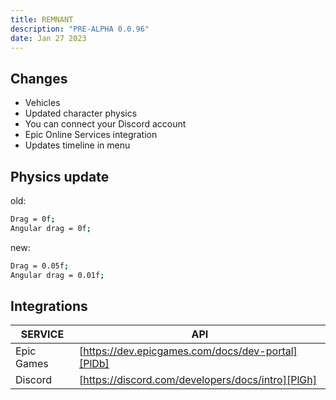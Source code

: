 ```yaml
---
title: REMNANT
description: "PRE-ALPHA 0.0.96"
date: Jan 27 2023
---
```


## Changes
- Vehicles
- Updated character physics
- You can connect your Discord account
- Epic Online Services integration
- Updates timeline in menu

## Physics update
old:
```sh
Drag = 0f;
Angular drag = 0f;
```

new:
```sh
Drag = 0.05f;
Angular drag = 0.01f;
```

## Integrations

| SERVICE | API |
| ------ | ------ |
| Epic Games | [https://dev.epicgames.com/docs/dev-portal][PlDb] |
| Discord | [https://discord.com/developers/docs/intro][PlGh] |